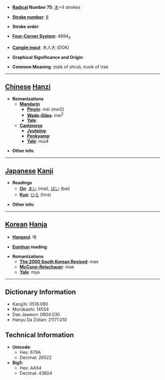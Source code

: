 * '''[[Wiktionary:Chinese radical index| Radical]] Number 75''': [[Wiktionary:Chinese radical index 木|木]]+4 strokes

* '''[[Wiktionary:Chinese total strokes index|Stroke number]]''': [[Wiktionary:Chinese total strokes index 8|8]]

* '''Stroke order''': 

* '''[[Wiktionary:Chinese four corner index|Four-Corner System]]''': 4894<sub>0</sub>

* '''[[Wiktionary:Chinese Cangjie index|Cangjie input]]''': 木人大 (DOK)

* '''Graphical Significance and Origin''': 

* '''Common Meaning''': stalk of shrub, trunk of tree

----

== [[Chinese]] [[Hanzi]] ==

* '''Romanizations'''
** '''[[Mandarin]]'''
*** '''[[Pinyin]]''': méi (mei2)
*** '''[[Wade-Giles]]''': mei<sup>2</sup>
*** '''[[Yale]]''': 
** '''[[Cantonese]]'''
*** '''[[Jyutping]]''':
*** '''[[Penkyamp]]''': 
*** '''[[Yale]]''': mui4

* '''Other info''': 

----

== [[Japanese]] [[Kanji]] ==

* '''Readings'''
** '''[[On]]''': [[まい]] (mai), [[ばい]] (bai)
** '''[[Kun]]''': [[ひら]] (hira)

* '''Other info''':  

----

== [[Korean]] [[Hanja]] ==

* '''[[Hangeul]]''': 매

* '''[[Eumhun]] reading''': 

* '''Romanizations'''
** '''[[The 2000 South Korean Revised Romanization|The 2000 South Korean Revised]]''': mae
** '''[[McCune-Reischauer]]''': mae
** '''[[Yale]]''': mya

----

== Dictionary Information ==

* KangXi: 0516.080
* Morobashi: 14554
* Dae Jaweon: 0904.030
* Hanyu Da Zidian: 21171.010

== Technical Information ==

* '''Unicode''':
** Hex: 679A
** Decimal: 26522
* '''Big5''':
** Hex: AA54
** Decimal: 43604